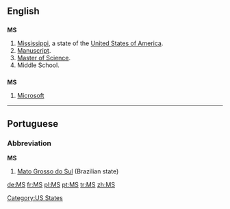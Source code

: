 ==English==

==={{abbreviation}}===
'''MS'''

# [[Mississippi]], a state of the [[United States of America]].
# [[manuscript|Manuscript]].
# [[Master of Science]].
# Middle School.

==={{initialism}}===
'''MS'''

# [[Microsoft]]

[[Category:US States]]

----

==Portuguese==

===Abbreviation===
'''MS'''

# [[Mato Grosso do Sul]] (Brazilian state)

[[de:MS]]
[[fr:MS]]
[[pl:MS]]
[[pt:MS]]
[[tr:MS]]
[[zh:MS]]